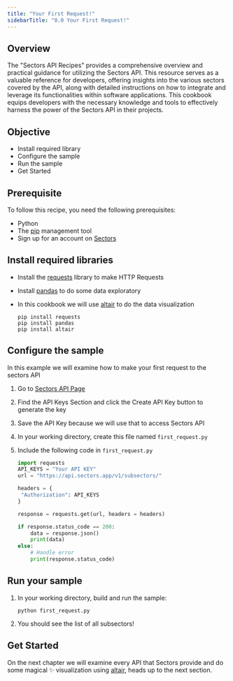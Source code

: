 ```yaml
---
title: "Your First Request!"
sidebarTitle: "0.0 Your First Request!"
---
```


## Overview

The "Sectors API Recipes" provides a comprehensive overview and practical guidance for utilizing the Sectors API. This resource serves as a valuable reference for developers, offering insights into the various sectors covered by the API, along with detailed instructions on how to integrate and leverage its functionalities within software applications. This cookbook equips developers with the necessary knowledge and tools to effectively harness the power of the Sectors API in their projects.

## Objective

- Install required library
- Configure the sample
- Run the sample
- Get Started

## Prerequisite

To follow this recipe, you need the following prerequisites:

- Python
- The [pip](https://pypi.org/project/pip/) management tool
- Sign up for an account on [Sectors](https://sectors.app/)

## Install required libraries

- Install the [requests](https://requests.readthedocs.io/en/latest/) library to make HTTP Requests

- Install [pandas](https://pypi.org/project/pandas/) to do some data exploratory
- In this cookbook we will use [altair](https://pypi.org/project/altair/) to do the data visualization

  ```
  pip install requests
  pip install pandas
  pip install altair
  ```

## Configure the sample

In this example we will examine how to make your first request to the sectors API

1. Go to [Sectors API Page](https://sectors.app/api)
2. Find the API Keys Section and click the Create API Key button to generate the key
3. Save the API Key because we will use that to access Sectors API
4. In your working directory, create this file named `first_request.py`
5. Include the following code in `first_request.py`

   ```python
   import requests
   API_KEYS = "Your API KEY"
   url = "https://api.sectors.app/v1/subsectors/"

   headers = {
    "Authorization": API_KEYS
   }

   response = requests.get(url, headers = headers)

   if response.status_code == 200:
       data = response.json()
       print(data)
   else:
       # Handle error
       print(response.status_code)
   ```

## Run your sample

1. In your working directory, build and run the sample:

   ```
   python first_request.py
   ```

2. You should see the list of all subsectors!

## Get Started

On the next chapter we will examine every API that Sectors provide and do some magical ✨ visualization using [altair](https://pypi.org/project/altair/), heads up to the next section.
